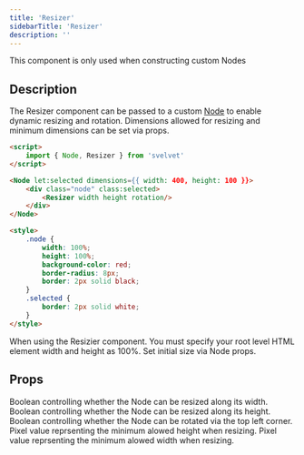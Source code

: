 ```yaml
---
title: 'Resizer'
sidebarTitle: 'Resizer'
description: ''
---
```


<Info>This component is only used when constructing custom Nodes</Info>

## Description

The Resizer component can be passed to a custom [Node](/components/node) to enable dynamic resizing and rotation. Dimensions allowed for resizing and minimum dimensions can be set via props.

```HTML MyNode.svelte
<script>
	import { Node, Resizer } from 'svelvet'
</script>

<Node let:selected dimensions={{ width: 400, height: 100 }}>
	<div class="node" class:selected>
    	<Resizer width height rotation/>
    </div>
</Node>

<style>
	.node {
		width: 100%;
		height: 100%;
		background-color: red;
		border-radius: 8px;
		border: 2px solid black;
	}
	.selected {
		border: 2px solid white;
	}
</style>
```

<Warning>
  When using the Resizier component. You must specify your root level HTML
  element width and height as 100%. Set initial size via Node props.
</Warning>

## Props

<ResponseField name="width" type="number" default="false">
  Boolean controlling whether the Node can be resized along its width.
</ResponseField>

<ResponseField name="width" type="number" default="false">
  Boolean controlling whether the Node can be resized along its height.
</ResponseField>
<ResponseField name="rotation" type="boolean" default="false">
  Boolean controlling whether the Node can be rotated via the top left corner.
</ResponseField>

<ResponseField name="minHeight" type="number" default="200">
  Pixel value reprsenting the minimum alowed height when resizing.
</ResponseField>
<ResponseField name="minHeight" type="number" default="100">
  Pixel value reprsenting the minimum alowed width when resizing.
</ResponseField>
